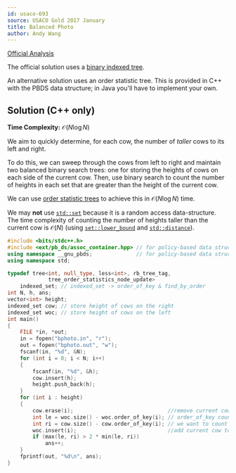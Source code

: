 ```yaml
---
id: usaco-693
source: USACO Gold 2017 January
title: Balanced Photo
author: Andy Wang
---
```


[Official Analysis](http://usaco.org/current/data/sol_bphoto_gold_jan17.html)

The official solution uses a [binary indexed tree](/gold/PURS/#binary-indexed-tree).

An alternative solution uses an order statistic tree. This is provided in C++ with the PBDS data structure; in Java you'll have to implement your own.

## Solution (C++ only)

**Time Complexity:** $\mathcal O(N \log N)$

We aim to quickly determine, for each cow, the number of *taller* cows to its left and right. 

To do this, we can sweep through the cows from left to right and maintain two balanced binary search trees: one for storing the heights of cows on each side of the current cow. Then, use binary search to count the number of heights in each set that are greater than the height of the current cow. 

We can use [order statistic trees](/gold/PURS/#order-statistic-tree) to achieve this in $\mathcal O(N \log N)$ time.

<Warning>

We may **not** use [`std::set`](http://www.cplusplus.com/reference/set/set/) because it is a random access data-structure. The time complexity of counting the number of heights taller than the current cow is $\mathcal O(N)$ (using [`set::lower_bound`](http://www.cplusplus.com/reference/set/set/lower_bound/) and [`std::distance`](http://www.cplusplus.com/reference/iterator/distance/)).

</Warning>

<LanguageSection>
	
<CPPSection>

```cpp
#include <bits/stdc++.h>
#include <ext/pb_ds/assoc_container.hpp> // for policy-based data structures
using namespace __gnu_pbds;				 // for policy-based data structures
using namespace std;

typedef tree<int, null_type, less<int>, rb_tree_tag,
			 tree_order_statistics_node_update>
	indexed_set; // indexed_set -> order_of_key & find_by_order
int N, h, ans;
vector<int> height;
indexed_set cow; // store height of cows on the right
indexed_set woc; // store height of cows on the left
int main()
{
	FILE *in, *out;
	in = fopen("bphoto.in", "r");
	out = fopen("bphoto.out", "w");
	fscanf(in, "%d", &N);
	for (int i = 0; i < N; i++)
	{
		fscanf(in, "%d", &h);
		cow.insert(h);
		height.push_back(h);
	}
	for (int i : height)
	{
		cow.erase(i);							   //remove current cow from right
		int le = woc.size() - woc.order_of_key(i); // order_of_key counts the number of elements in the set that are strictly less than i
		int ri = cow.size() - cow.order_of_key(i); // we want to count the number of elemtns that are larger than i
		woc.insert(i);							   //add current cow to left
		if (max(le, ri) > 2 * min(le, ri))
			ans++;
	}
	fprintf(out, "%d\n", ans);
}
```

</CPPSection>

</LanguageSection>
